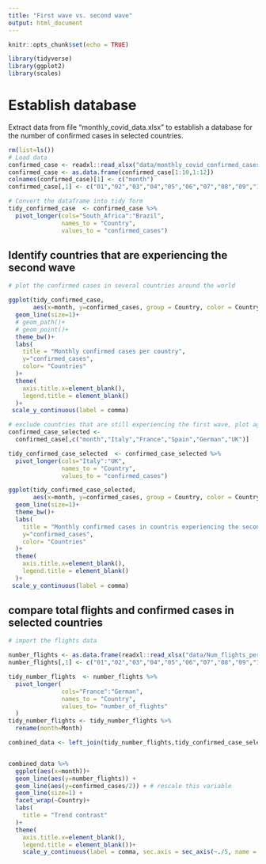 ```yaml
---
title: "First wave vs. second wave"
output: html_document
---
```


```r
knitr::opts_chunk$set(echo = TRUE)
```

```r

library(tidyverse)
library(ggplot2)
library(scales)

```

# Establish database

Extract data from file "monthly_covid_data.xlsx" to establish a database for the number of  confirmed cases in selected countries.

```r
rm(list=ls())
# Load data
confirmed_case <- readxl::read_xlsx("data/monthly_covid_confirmed_cases_selected.xlsx")
confirmed_case <- as.data.frame(confirmed_case[1:10,1:12])
colnames(confirmed_case)[1] <- c("month")
confirmed_case[,1] <- c("01","02","03","04","05","06","07","08","09","10")

# Convert the dataframe into tidy form
tidy_confirmed_case  <- confirmed_case %>% 
  pivot_longer(cols="South_Africa":"Brazil",
               names_to = "Country", 
               values_to = "confirmed_cases")

```

## Identify countries that are experiencing the second wave

```r
# plot the confirmed cases in several countries around the world

ggplot(tidy_confirmed_case, 
       aes(x=month, y=confirmed_cases, group = Country, color = Country)) + 
  geom_line(size=1)+
  # geom_path()+
  # geom_point()+
  theme_bw()+
  labs(
    title = "Monthly confirmed cases per country",
    y="confirmed_cases",
    color= "Countries"
  )+
  theme(
    axis.title.x=element_blank(),
    legend.title = element_blank()
  )+
 scale_y_continuous(label = comma) 

# exclude countries that are still experiencing the first wave, plot again
confirmed_case_selected <-
  confirmed_case[,c("month","Italy","France","Spain","German","UK")]

tidy_confirmed_case_selected  <- confirmed_case_selected %>% 
  pivot_longer(cols="Italy":"UK",
               names_to = "Country", 
               values_to = "confirmed_cases")

ggplot(tidy_confirmed_case_selected, 
       aes(x=month, y=confirmed_cases, group = Country, color = Country)) + 
  geom_line(size=1)+
  theme_bw()+
  labs(
    title = "Monthly confirmed cases in countris experiencing the second wave",
    y="confirmed_cases",
    color= "Countries"
  )+
  theme(
    axis.title.x=element_blank(),
    legend.title = element_blank()
  )+
 scale_y_continuous(label = comma) 

```

## compare total flights and confirmed cases in selected countries 
```r
# import the flights data

number_flights <- as.data.frame(readxl::read_xlsx("data/Num_flights_per_country_by_routes.xlsx"))
number_flights[,1] <- c("01","02","03","04","05","06","07","08","09","10")

tidy_number_flights  <- number_flights %>% 
  pivot_longer(
               cols="France":"German",
               names_to = "Country", 
               values_to= "number_of_flights"
  ) 
tidy_number_flights <- tidy_number_flights %>%
  rename(month=Month)

combined_data <- left_join(tidy_number_flights,tidy_confirmed_case_selected,by=c("month","Country"))


combined_data %>%
  ggplot(aes(x=month))+
  geom_line(aes(y=number_flights)) +
  geom_line(aes(y=confirmed_cases/2)) + # rescale this variable
  geom_line(size=1) +
  facet_wrap(~Country)+
  labs(
    title = "Trend contrast"
  )+
  theme(
    axis.title.x=element_blank(),
    legend.title = element_blank())+
    scale_y_continuous(label = comma, sec.axis = sec_axis(~./5, name = "Flights"))


```
